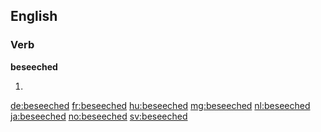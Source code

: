 ==English==

===Verb===
'''beseeched'''

# {{past of|beseech}}

[[de:beseeched]]
[[fr:beseeched]]
[[hu:beseeched]]
[[mg:beseeched]]
[[nl:beseeched]]
[[ja:beseeched]]
[[no:beseeched]]
[[sv:beseeched]]